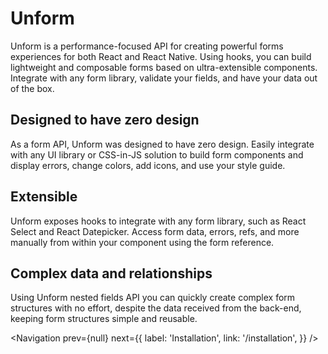 
# Unform

Unform is a performance-focused API for creating powerful forms experiences for
both React and React Native. Using hooks, you can build lightweight and composable
forms based on ultra-extensible components. Integrate with any form library,
validate your fields, and have your data out of the box.

## Designed to have zero design

As a form API, Unform was designed to have zero design. Easily integrate with any
UI library or CSS-in-JS solution to build form components and display errors,
change colors, add icons, and use your style guide.

## Extensible

Unform exposes hooks to integrate with any form library, such as React Select
and React Datepicker. Access form data, errors, refs, and more manually from
within your component using the form reference.

## Complex data and relationships

Using Unform nested fields API you can quickly create complex form structures
with no effort, despite the data received from the back-end, keeping form
structures simple and reusable.

<Navigation
  prev={null}
  next={{
    label: 'Installation',
    link: '/installation',
  }}
/>
